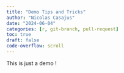 ```yaml
---
title: "Demo Tips and Tricks"
author: "Nicolas Casajus"
date: "2024-06-04"
categories: [r, git-branch, pull-request]
toc: true
draft: false
code-overflow: scroll
---
```


This is just a demo !
